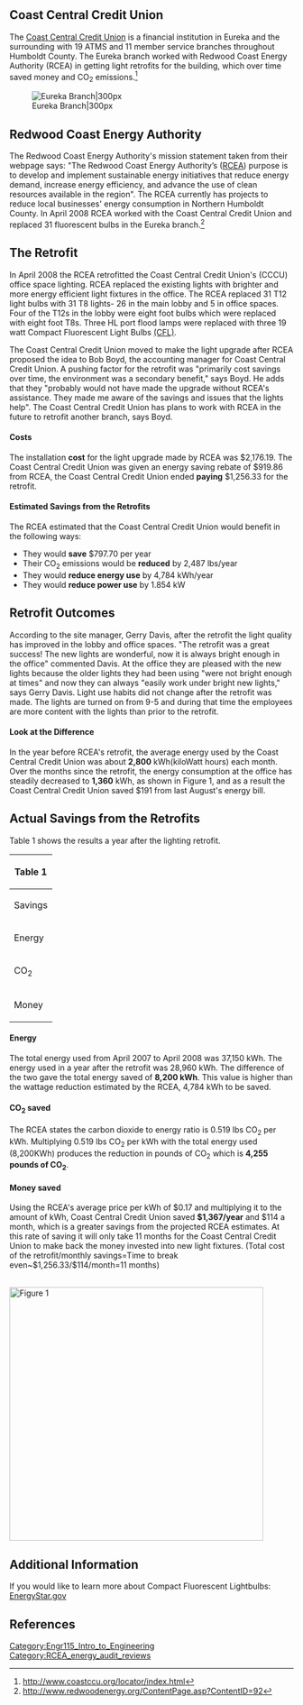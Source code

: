 {{TOCright}} 

<br> 

== Coast Central Credit Union  ==

The  [http://www.coastccu.org/ Coast Central Credit Union] is a financial institution in Eureka and the surrounding with 19 ATMS and 11 member service branches throughout Humboldt County. The Eureka branch worked with Redwood Coast Energy Authority (RCEA) in getting light retrofits for the building, which over time saved money and CO<sub>2</sub> emissions.<ref>http://www.coastccu.org/locator/index.html</ref> 

[[Image:1118092239.jpg|thumb|right|Eureka Branch|300px]]

== Redwood Coast Energy Authority  ==

The Redwood Coast Energy Authority's mission statement taken from their webpage says: "The Redwood Coast Energy Authority’s ([http://www.redwoodenergy.org/index.asp RCEA]) purpose is to develop and implement sustainable energy initiatives that reduce energy demand, increase energy efficiency, and advance the use of clean resources available in the region". The RCEA currently has projects to reduce local businesses' energy consumption in Northern Humboldt County. In April 2008 RCEA worked with the Coast Central Credit Union and replaced 31 fluorescent bulbs in the Eureka branch.<ref>http://www.redwoodenergy.org/ContentPage.asp?ContentID=92</ref> 

== The Retrofit  ==

In April 2008 the RCEA retrofitted the Coast Central Credit Union's (CCCU) office space lighting. RCEA replaced the existing lights with brighter and more energy efficient light fixtures in the office. The RCEA replaced 31 T12 light bulbs with 31 T8 lights- 26 in the main lobby and 5 in office spaces. Four of the T12s in the lobby were eight foot bulbs which were replaced with eight foot T8s. Three HL port flood lamps were replaced with three 19 watt Compact Fluorescent Light Bulbs [[CFL|(CFL)]]. 

The Coast Central Credit Union moved to make the light upgrade after RCEA proposed the idea to Bob Boyd, the accounting manager for Coast Central Credit Union. A pushing factor for the retrofit was "primarily cost savings over time, the environment was a secondary benefit," says Boyd. He adds that they "probably would not have made the upgrade without RCEA's assistance. They made me aware of the savings and issues that the lights help". The Coast Central Credit Union has plans to work with RCEA in the future to retrofit another branch, says Boyd.

==== Costs  ====

The installation '''cost''' for the light upgrade made by RCEA was $2,176.19. The Coast Central Credit Union was given an energy saving rebate of $919.86 from RCEA, the Coast Central Credit Union ended '''paying''' $1,256.33 for the retrofit.

==== Estimated Savings from the Retrofits  ====

The RCEA estimated that the Coast Central Credit Union would benefit in the following ways:  <br> 

*They would '''save''' $797.70 per year 
*Their CO<sub>2</sub> emissions would be '''reduced''' by 2,487 lbs/year 
*They would '''reduce energy use''' by 4,784 kWh/year 
*They would '''reduce power use''' by 1.854 kW

== Retrofit Outcomes  ==

According to the site manager, Gerry Davis, after the retrofit the light quality has improved in the lobby and office spaces. "The retrofit was a great success! The new lights are wonderful, now it is always bright enough in the office" commented Davis.  At the office they are pleased with the new lights because the older lights they had been using "were not bright enough at times" and now they can always "easily work under bright new lights," says Gerry Davis. Light use habits did not change after the retrofit was made. The lights are turned on from 9-5 and during that time the employees are more content with the lights than prior to the retrofit. 
 
==== Look at the Difference  ====

In the year before RCEA's retrofit, the average energy used by the Coast Central Credit Union was about '''2,800''' kWh(kiloWatt hours) each month. Over the months since the retrofit, the energy consumption at the office has steadily decreased to '''1,360''' kWh, as shown in Figure 1, and as a result the Coast Central Credit Union saved $191 from last August's energy bill.<br>

== Actual Savings from the Retrofits  ==


Table 1 shows the results a year after the lighting retrofit. 

{| border="1" cellspacing="0" cellpadding="2" align="left" |
! colspan="3" | Table 1
|-
! Savings !! Estimated !! Actual  
|-
| Energy || 4,784 kWh/year || 8,200 kWh/year
|- 
| CO<sub>2</sub> || 2,487 lbs/year || 4,255 lbs/year  
|-
| Money || $797.70/year || $1,367.00/year  
|}

==== Energy  ====

The total energy used from April 2007 to April 2008 was 37,150 kWh. The energy used in a year after the retrofit was 28,960 kWh. The difference of the two gave the total energy saved of '''8,200 kWh'''. This value is higher than the wattage reduction estimated by the RCEA, 4,784 kWh to be saved.

==== CO<sub>2</sub> saved  ====

The RCEA states the carbon dioxide to energy ratio is 0.519 lbs CO<sub>2</sub> per kWh. Multiplying 0.519 lbs CO<sub>2</sub> per kWh with the total energy used (8,200KWh) produces the reduction in pounds of CO<sub>2</sub> which is '''4,255 pounds of CO<sub>2</sub>'''.

==== Money saved  ====

Using the RCEA's average price per kWh of $0.17 and multiplying it to the amount of kWh, Coast Central Credit Union saved '''$1,367/year''' and $114 a month, which is a greater savings from the projected RCEA estimates. At this rate of saving it will only take 11 months for the Coast Central Credit Union to make back the money invested into new light fixtures. (Total cost of the retrofit/monthly savings=Time to break even~$1,256.33/$114/month=11 months) 

<br> 

[[Image:RCEA audit KWH graph.jpg|thumb|left|450px|Figure 1]]

==Additional Information==
If you would like to learn more about Compact Fluorescent Lightbulbs: [http://www.energystar.gov/index.cfm?c=cfls.pr_cfls EnergyStar.gov]

== References  ==

<references /> 


[[Category:Engr115_Intro_to_Engineering]] [[Category:RCEA_energy_audit_reviews]]